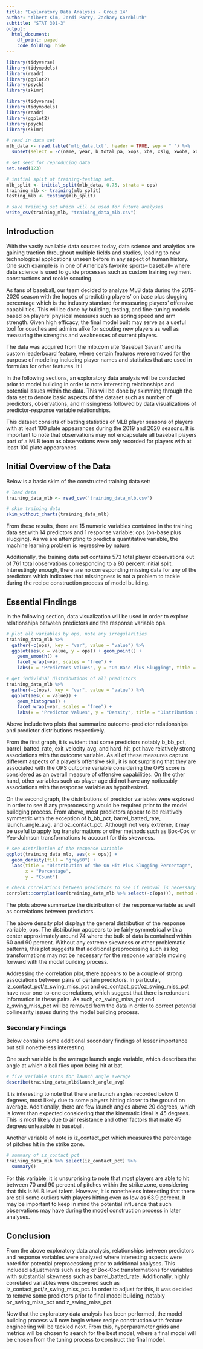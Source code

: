 ```yaml
---
title: "Exploratory Data Analysis - Group 14"
author: "Albert Kim, Jordi Parry, Zachary Kornbluth"
subtitle: "STAT 301-3"
output:
  html_document:
    df_print: paged
    code_folding: hide
---
```

```r
library(tidyverse)
library(tidymodels)
library(readr)
library(ggplot2)
library(psych)
library(skimr)
```

```r
library(tidyverse)
library(tidymodels)
library(readr)
library(ggplot2)
library(psych)
library(skimr)

# read in data set
mlb_data <- read.table('mlb_data.txt', header = TRUE, sep = " ") %>%
  subset(select = -c(name, year, b_total_pa, xops, xba, xslg, xwoba, xobp, xiso))

# set seed for reproducing data
set.seed(123)

# initial split of training-testing set.
mlb_split <- initial_split(mlb_data, 0.75, strata = ops)
training_mlb <- training(mlb_split)
testing_mlb <- testing(mlb_split)

# save training set which will be used for future analyses
write_csv(training_mlb, "training_data_mlb.csv")
```

## Introduction 
With the vastly available data sources today, data science and analytics are gaining traction throughout multiple fields and studies, leading to new technological applications unseen before in any aspect of human history. One such example is in one of America's favorite sports-- baseball-- where data science is used to guide processes such as custom training regiment constructions and rookie scouting. 

As fans of baseball, our team decided to analyze MLB data during the 2019-2020 season with the hopes of predicting players' on base plus slugging percentage which is the industry standard for measuring players' offensive capabilities. This will be done by building, testing, and fine-tuning models based on players' physical measures such as spring speed and arm strength. Given high efficacy, the final model built may serve as a useful tool for coaches and admins alike for scouting new players as well as measuring the strengths and weaknesses of current players. 

The data was acquired from the mlb.com site 'Baseball Savant' and its custom leaderboard feature, where certain features were removed for the purpose of modeling including player names and statistics that are used in formulas for other features. It i

In the following sections, an exploratory data analysis will be conducted prior to model building in order to note interesting relationships and potential issues within the data. This will be done by skimming through the data set to denote basic aspects of the dataset such as number of predictors, observations, and missingness followed by data visualizations of predictor-response variable relationships.  

This dataset consists of batting statistics of MLB player seasons of players with at least 100 plate appearances during the 2019 and  2020 seasons. It is important to note that observations may not encapsulate all baseball players part of a MLB team as observations were only recorded for players with at least 100 plate appearances. 

## Initial Overview of the Data

Below is a basic skim of the constructed training data set: 

```r
# load data
training_data_mlb <- read_csv('training_data_mlb.csv')

# skim training data 
skim_without_charts(training_data_mlb)
```

From these results, there are 15 numeric variables contained in the training data set with 14 predictors and 1 response variable: ops (on-base plus slugging). As we are attempting to predict a quantitative variable, the machine learning problem is regressive by nature. 

Additionally, the training data set contains 573 total player observations out of 761 total observations corresponding to a 80 percent initial split. Interestingly enough, there are no corresponding missing data for any of the predictors which indicates that missingness is not a problem to tackle during the recipe construction process of model building. 

## Essential Findings

In the following section, data visualization will be used in order to explore relationships between predictors and the response variable ops. 

```r
# plot all variables by ops, note any irregularities 
training_data_mlb %>%
  gather(-c(ops), key = "var", value = "value") %>%
  ggplot(aes(x = value, y = ops)) + geom_point() + 
    geom_smooth() + 
    facet_wrap(~var, scales = "free") +
    labs(x = "Predictors Values", y = "On-Base Plus Slugging", title = "Outcome Variable OPS by All Predictors")

# get individual distributions of all predictors
training_data_mlb %>%
  gather(-c(ops), key = "var", value = "value") %>%
  ggplot(aes(x = value)) + 
    geom_histogram() + 
    facet_wrap(~var, scales = "free") +
    labs(x = "Predictor Values", y = "Density", title = "Distribution of All Predictors")
```

Above include two plots that summarize outcome-predictor relationships and predictor distributions respectively.

From the first graph, it is evident that some predictors notably b_bb_pct, barrel_batted_rate, exit_velocity_avg, and hard_hit_pct have relatively strong associations with the outcome variable. As all of these measures capture different aspects of a player's offensive skill, it is not surprising that they are associated with the OPS outcome variable considering the OPS score is considered as an overall measure of offensive capabilities. On the other hand, other variables such as player age did not have any noticeably associations with the response variable as hypothesized. 

On the second graph, the distributions of predictor variables were explored in order to see if any preprocessing would be required prior to the model buildging process. From above, most predictors appear to be relatively symmetric with the exception of b_bb_pct, barrel_batted_rate, launch_angle_avg, and oz_contact_pct. Although not very extreme, it may be useful to apply log transformations or other methods such as Box-Cox or Yeo-Johnson transformations to account for this skewness.

```r
# see distribution of the response variable
ggplot(training_data_mlb, aes(x = ops)) + 
  geom_density(fill = "grey60") +
  labs(title = "Distribution of the On Hit Plus Slugging Percentage",
       x = "Percentage",
       y = "Count")

# check correlations between predictors to see if removal is necessary for any
corrplot::corrplot(cor(training_data_mlb %>% select(-c(ops))), method = "circle", type = "upper")
```
 
The plots above summarize the distribution of the response variable as well as correlations between predictors. 

The above density plot displays the general distribution of the response variable, ops. The distribution apopears to be fairly symmetrical with a center approximately around 74 where the bulk of data is contained within 60 and 90 percent. Without any extreme skewness or other problematic patterns, this plot suggests that additional preprocessing such as log transformations may not be necessary for the response variable moving forward with the model building process. 

Addressing the correlation plot, there appears to be a couple of strong associations between pairs of certain predictors. In particular, iz_contact_pct/z_swing_miss_pct and oz_contact_pct/oz_swing_miss_pct have near one-to-one correlations, which suggest that there is redundant information in these pairs. As such, oz_swing_miss_pct and z_swing_miss_pct will be removed from the data in order to correct potential collinearity issues during the model building process.

### Secondary Findings

Below contains some additional secondary findings of lesser importance but still nonetheless interesting. 

One such variable is the average launch angle variable, which describes the angle at which a ball flies upon being hit at bat.
```r
# five variable stats for launch angle average
describe(training_data_mlb$launch_angle_avg)
```

It is interesting to note that there are launch angles recorded below 0 degrees, most likely due to some players hitting closer to the ground on average. Additionally, there are few launch angles above 20 degrees, which is lower than expected considering that the kinematic ideal is 45 degrees. This is most likely due to air resistance and other factors that make 45 degrees unfeasible in baseball. 

Another variable of note is iz_contact_pct which measures the percentage of pitches hit in the strike zone. 
```r
# summary of iz_contact_pct
training_data_mlb %>% select(iz_contact_pct) %>% 
  summary()
```

For this variable, it is unsurprising to note that most players are able to hit between 70 and 90 percent of pitches within the strike zone, considering that this is MLB level talent. However, it is nonetheless interesting that there are still some outliers with players hitting even as low as 63.9 percent. It may be important to keep in mind the potential influence that such observations may have during the model construction process in later analyses. 

## Conclusion

From the above exploratory data analysis, relationships between predictors and response variables were analyzed where interesting aspects were noted for potential preprocessiong prior to additional analyses. This included adjustments such as log or Box-Cox transformations for variables with substantial skewness such as barrel_batted_rate. Additionally, highly correlated variables were discovered such as iz_contact_pct/z_swing_miss_pct. In order to adjust for this, it was decided to remove some predictors prior to final model building, notably oz_swing_miss_pct and z_swing_miss_pct. 

Now that the exploratory data analysis has been performed, the model building process will now begin where recipe construction with feature engineering will be tackled next. From this, hyperparameter grids and metrics will be chosen to search for the best model, where a final model will be chosen from the tuning process to construct the final model.


